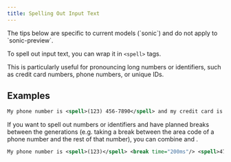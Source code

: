 ```yaml
---
title: Spelling Out Input Text
---
```

<Note>
The tips below are specific to current models (`sonic`) and do not apply to `sonic-preview`.
</Note>

To spell out input text, you can wrap it in `<spell>` tags.

This is particularly useful for pronouncing long numbers or identifiers, such as credit card numbers, phone numbers, or unique IDs.

## Examples

```xml
My phone number is <spell>(123) 456-7890</spell> and my credit card is <spell>1234-5678-9012-3456</spell>.
```

If you want to spell out numbers or identifiers and have planned breaks between the generations (e.g. taking a break between the area code of a phone number and the rest of that number), you can combine <break> and <spell tags>. 

```xml
My phone number is <spell>(123)</spell> <break time="200ms"/> <spell>4712177</spell> and my credit card number is <spell>1234</spell> <break time="200ms"/> <spell>5678</spell> <break time="200ms"/> <spell>6347</spell> <break time="200ms"/> <spell>4537</spell>.
```

